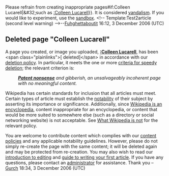 <article id="8249240" title=User talk:Zaccarpenter>
	<talkpage id="8249240" title="User talk:Zaccarpenter">
Please refrain from creating inappropriate pages{{{{{subst|}}}#if:Colleen Lucarell|&amp;#32;such as [[:Colleen Lucarell]]}}. It is considered [[Wikipedia:Vandalism|vandalism]]. If you would like to experiment, use the [[Wikipedia:Sandbox|sandbox]]. &lt;!-- Template:Test2article (second level warning) --&gt;--[[User:Fuhghettaboutit|Fuhghettaboutit]] 16:12, 3 December 2006 (UTC)

== Deleted page &quot;Colleen Lucarell&quot; ==

A page you created, or image you uploaded, '''[[:Colleen Lucarell]]''', has been &lt;span class=&quot;plainlinks&quot;&gt;[{{fullurl:Special:Log/delete|page=Colleen_Lucarell}} deleted]&lt;/span&gt; in accordance with our [[Wikipedia:Deletion policy|deletion policy]]. In particular, it meets the one or more [[Wikipedia:Criteria for speedy deletion|criteria for speedy deletion]]; the relevant criterion is:

:'''''[[Wikipedia:Patent nonsense|Patent nonsense]]''' and gibberish, an unsalvageably incoherent page with no meaningful content.''

Wikipedia has certain standards for inclusion that all articles must meet. Certain types of article must establish the [[Wikipedia:Notability|notability]] of their subject by asserting its importance or significance. Additionally, since [[Wikipedia:Wikipedia is an encyclopedia|Wikipedia is an encyclopedia]], content inappropriate for an encyclopedia, or content that would be more suited to somewhere else (such as a directory or social networking website) is not acceptable. See [[Wikipedia:What Wikipedia is not|What Wikipedia is not]] for the relevant policy.

You are welcome to contribute content which complies with our [[Wikipedia:List_of_policies#Content_and_Style|content policies]] and any applicable notability guidelines. However, please do not simply re-create the page with the same content; it will be deleted again and may be protected from re-creation. You may also wish to read our [[Wikipedia:Introduction|introduction to editing]] and [[Wikipedia:Your first article|guide to writing your first article]]. If you have any questions, please contact an [[Wikipedia:Administrators|administrator]] for assistance. Thank you – [[User:Gurch|Gurch]] 18:34, 3 December 2006 (UTC)
	</talkpage>
</article>
